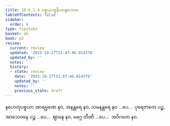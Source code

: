 ```yaml
---
title: 10.6.1.4 ပစ္စယပစ္စနီယာနုလောမ
tableOfContents: false
sidebar:
  order: 4
type: tipitaka
basket: ab
book: p2
review:
  current: review
  updated: '2025-10-27T21:47:46.014378'
  updated_by: ''
  notes: ''
  history:
  - state: review
    date: '2025-10-27T21:47:46.014378'
    updated_by: ''
    notes: ''
    previous_state: draft
---
```



<ReviewStatus review={frontmatter.review} showDetails={true} />

<HypothesisAnnotation frontmatter={frontmatter} />

<DynamicBreadcrumb />

<Division number="200" book="p2" e="ch" v="38" p="129">

<Paragraph number="2804" book="p2">
နဟေတုပစ္စယာ အာရမ္မဏေ နဝ, အနန္တရေ နဝ, သမနန္တရေ နဝ …ပေ…  ပုရေဇာတေ ပဉ္စ, အာသေဝနေ ပဉ္စ …ပေ…  ဈာနေ နဝ, မဂ္ဂေ တီဏိ …ပေ…  အဝိဂတေ နဝ.
</Paragraph>
</Division>